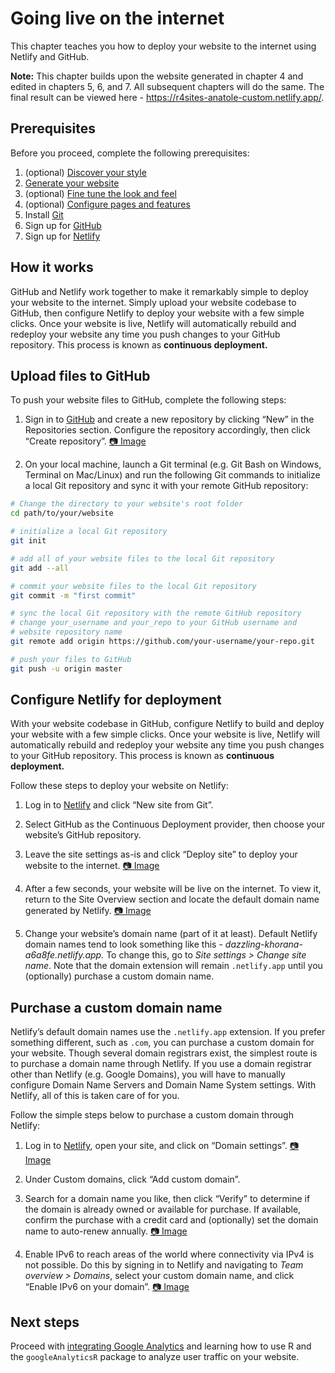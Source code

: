 # Going live on the internet {#deploy}

This chapter teaches you how to deploy your website to the internet using Netlify and GitHub. 

:::design
**Note:** This chapter builds upon the website generated in chapter 4 and edited in chapters 5, 6, and 7. All subsequent chapters will do the same. The final result can be viewed here - [https://r4sites-anatole-custom.netlify.app/](https://r4sites-anatole-custom.netlify.app/){target="blank"}.
:::

## Prerequisites

Before you proceed, complete the following prerequisites:

1. (optional) [Discover your style](#choose-theme)
2. [Generate your website](#generate)
3. (optional) [Fine tune the look and feel](#fine-tune)
4. (optional) [Configure pages and features](#pages-features)
5. Install [Git](https://git-scm.com/book/en/v2/Getting-Started-Installing-Git){target="blank"}
6. Sign up for [GitHub](https://github.com/){target="blank"}
7. Sign up for [Netlify](https://app.netlify.com/){target="blank"}

## How it works

GitHub and Netlify work together to make it remarkably simple to deploy your website to the internet. Simply upload your website codebase to GitHub, then configure Netlify to deploy your website with a few simple clicks. Once your website is live, Netlify will automatically rebuild and redeploy your website any time you push changes to your GitHub repository. This process is known as **continuous deployment.**

## Upload files to GitHub {#initial-push}

To push your website files to GitHub, complete the following steps:

1. Sign in to [GitHub](https://github.com/){target="blank"} and create a new repository by clicking "New" in the Repositories section. Configure the repository accordingly, then click "Create repository". [📷 Image](https://i.imgur.com/dnmI973.png){target="blank"}

2. On your local machine, launch a Git terminal (e.g. Git Bash on Windows, Terminal on Mac/Linux) and run the following Git commands to initialize a local Git repository and sync it with your remote GitHub repository: 

```bash
# Change the directory to your website's root folder
cd path/to/your/website

# initialize a local Git repository
git init

# add all of your website files to the local Git repository
git add --all

# commit your website files to the local Git repository
git commit -m "first commit"

# sync the local Git repository with the remote GitHub repository
# change your_username and your_repo to your GitHub username and 
# website repository name
git remote add origin https://github.com/your-username/your-repo.git

# push your files to GitHub
git push -u origin master
```

## Configure Netlify for deployment

With your website codebase in GitHub, configure Netlify to build and deploy your website with a few simple clicks. Once your website is live, Netlify will automatically rebuild and redeploy your website any time you push changes to your GitHub repository. This process is known as **continuous deployment.**

Follow these steps to deploy your website on Netlify:

1. Log in to [Netlify](https://app.netlify.com/){target="blank"} and click "New site from Git".

2. Select GitHub as the Continuous Deployment provider, then choose your website's GitHub repository.

3. Leave the site settings as-is and click "Deploy site" to deploy your website to the internet. [📷 Image](https://i.imgur.com/wjDFnvJ.png){target="blank"}

4. After a few seconds, your website will be live on the internet. To view it, return to the Site Overview section and locate the default domain name generated by Netlify. [📷 Image](https://i.imgur.com/t6IW44i.png){target="blank"}

5. Change your website's domain name (part of it at least). Default Netlify domain names tend to look something like this - *dazzling-khorana-a6a8fe.netlify.app.* To change this, go to *Site settings > Change site name*. Note that the domain extension will remain `.netlify.app` until you (optionally) purchase a custom domain name.

## Purchase a custom domain name

Netlify's default domain names use the `.netlify.app` extension. If you prefer something different, such as `.com`, you can purchase a custom domain for your website. Though several domain registrars exist, the simplest route is to purchase a domain name through Netlify. If you use a domain registrar other than Netlify (e.g. Google Domains), you will have to manually configure Domain Name Servers and Domain Name System settings. With Netlify, all of this is taken care of for you.

Follow the simple steps below to purchase a custom domain through Netlify:

1. Log in to [Netlify](https://app.netlify.com/){target="blank"}, open your site, and click on "Domain settings". [📷 Image](https://i.imgur.com/ACjNs4w.png){target="blank"}

2. Under Custom domains, click "Add custom domain".

3. Search for a domain name you like, then click "Verify" to determine if the domain is already owned or available for purchase. If available, confirm the purchase with a credit card and (optionally) set the domain name to auto-renew annually. [📷 Image](https://i.imgur.com/y2s7wQR.png){target="blank"}

4. Enable IPv6 to reach areas of the world where connectivity via IPv4 is not possible. Do this by signing in to Netlify and navigating to *Team overview > Domains*, select your custom domain name, and click "Enable IPv6 on your domain". [📷 Image](https://docs.netlify.com/domains-https/netlify-dns/#ipv6-traffic){target="blank"}

## Next steps

Proceed with [integrating Google Analytics](#content) and learning how to use R and the `googleAnalyticsR` package to analyze user traffic on your website.

